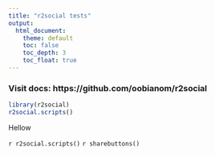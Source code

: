 ```yaml
---
title: "r2social tests"
output:
  html_document:
    theme: default
    toc: false
    toc_depth: 3
    toc_float: true
---
```


### Visit docs: https://github.com/oobianom/r2social

```r
library(r2social)
r2social.scripts()
```

Hellow

`r r2social.scripts()`
`r sharebuttons()`
